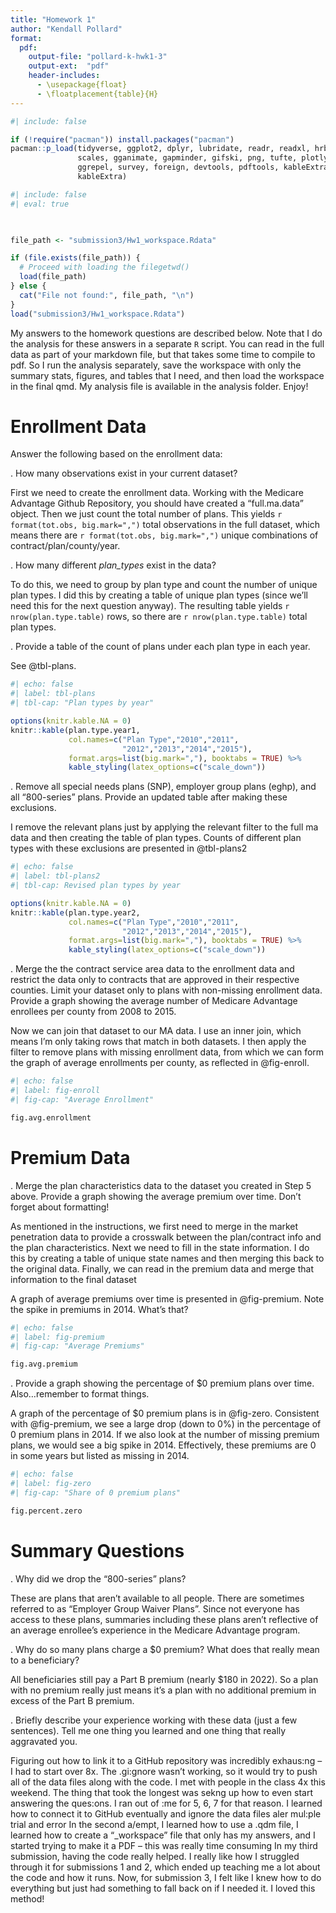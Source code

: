 ```yaml
---
title: "Homework 1"
author: "Kendall Pollard"
format:
  pdf:
    output-file: "pollard-k-hwk1-3"
    output-ext:  "pdf"
    header-includes:
      - \usepackage{float}
      - \floatplacement{table}{H}
---
```



```r
#| include: false

if (!require("pacman")) install.packages("pacman")
pacman::p_load(tidyverse, ggplot2, dplyr, lubridate, readr, readxl, hrbrthemes, fixest,
               scales, gganimate, gapminder, gifski, png, tufte, plotly, OECD,
               ggrepel, survey, foreign, devtools, pdftools, kableExtra, modelsummary,
               kableExtra)
```



```r
#| include: false
#| eval: true
 


file_path <- "submission3/Hw1_workspace.Rdata"

if (file.exists(file_path)) {
  # Proceed with loading the filegetwd()
  load(file_path)
} else {
  cat("File not found:", file_path, "\n")
}
load("submission3/Hw1_workspace.Rdata")
```


My answers to the homework questions are described below. Note that I do the analysis for these answers in a separate `R` script. You can read in the full data as part of your markdown file, but that takes some time to compile to pdf. So I run the analysis separately, save the workspace with only the summary stats, figures, and tables that I need, and then load the workspace in the final qmd. My analysis file is available in the analysis folder. Enjoy!

\newpage
# Enrollment Data
Answer the following based on the enrollment data:

\vspace{.2in}
\noindent 1. How many observations exist in your current dataset?<br>

First we need to create the enrollment data. Working with the Medicare Advantage Github Repository, you should have created a "full.ma.data" object. Then we just count the total number of plans. This yields `r format(tot.obs, big.mark=",")` total observations in the full dataset, which means there are `r format(tot.obs, big.mark=",")` unique combinations of contract/plan/county/year. 

\newpage
\noindent 2. How many different *plan_types* exist in the data? <br>

To do this, we need to group by plan type and count the number of unique plan types. I did this by creating a table of unique plan types (since we'll need this for the next question anyway). The resulting table yields `r nrow(plan.type.table)` rows, so there are `r nrow(plan.type.table)` total plan types. 


\newpage
\noindent 3. Provide a table of the count of plans under each plan type in each year.<br>

See @tbl-plans.

```r
#| echo: false
#| label: tbl-plans
#| tbl-cap: "Plan types by year"

options(knitr.kable.NA = 0)
knitr::kable(plan.type.year1, 
             col.names=c("Plan Type","2010","2011",
                         "2012","2013","2014","2015"),
             format.args=list(big.mark=","), booktabs = TRUE) %>%
             kable_styling(latex_options=c("scale_down"))
```




\newpage
\noindent 4. Remove all special needs plans (SNP), employer group plans (eghp), and all "800-series" plans. Provide an updated table after making these exclusions.

I remove the relevant plans just by applying the relevant filter to the full ma data and then creating the table of plan types. Counts of different plan types with these exclusions are presented in @tbl-plans2

```r
#| echo: false
#| label: tbl-plans2
#| tbl-cap: Revised plan types by year

options(knitr.kable.NA = 0)
knitr::kable(plan.type.year2, 
             col.names=c("Plan Type","2010","2011",
                         "2012","2013","2014","2015"),
             format.args=list(big.mark=","), booktabs = TRUE) %>%
             kable_styling(latex_options=c("scale_down"))
``` 




\newpage
\noindent 5. Merge the the contract service area data to the enrollment data and restrict the data only to contracts that are approved in their respective counties. Limit your dataset only to plans with non-missing enrollment data. Provide a graph showing the average number of Medicare Advantage enrollees per county from 2008 to 2015.<br>

Now we can join that dataset to our MA data. I use an inner join, which means I'm only taking rows that match in both datasets. I then apply the filter to remove plans with missing enrollment data, from which we can form the graph of average enrollments per county, as reflected in @fig-enroll.

```r
#| echo: false
#| label: fig-enroll
#| fig-cap: "Average Enrollment"

fig.avg.enrollment
```


\newpage
# Premium Data

\noindent 6. Merge the plan characteristics data to the dataset you created in Step 5 above. Provide a graph showing the average premium over time. Don't forget about formatting!<br>

As mentioned in the instructions, we first need to merge in the market penetration data to provide a crosswalk between the plan/contract info and the plan characteristics. Next we need to fill in the state information. I do this by creating a table of unique state names and then merging this back to the original data. Finally, we can read in the premium data and merge that information to the final dataset

A graph of average premiums over time is presented in @fig-premium. Note the spike in premiums in 2014. What's that?

```r
#| echo: false
#| label: fig-premium
#| fig-cap: "Average Premiums"

fig.avg.premium
```



\newpage
\noindent 7. Provide a graph showing the percentage of $0 premium plans over time. Also...remember to format things.

A graph of the percentage of $0 premium plans is in @fig-zero. Consistent with @fig-premium, we see a large drop (down to 0%) in the percentage of 0 premium plans in 2014. If we also look at the number of missing premium plans, we would see a big spike in 2014. Effectively, these premiums are 0 in some years but listed as missing in 2014.


```r
#| echo: false
#| label: fig-zero
#| fig-cap: "Share of 0 premium plans"

fig.percent.zero
```


\newpage
# Summary Questions


\vspace{.2in}
\noindent 8. Why did we drop the "800-series" plans?<br>

These are plans that aren't available to all people. There are sometimes referred to as "Employer Group Waiver Plans". Since not everyone has access to these plans, summaries including these plans aren't reflective of an average enrollee's experience in the Medicare Advantage program.


\newpage
\noindent 9. Why do so many plans charge a $0 premium? What does that really mean to a beneficiary?<br>

All beneficiaries still pay a Part B premium (nearly $180 in 2022). So a plan with no premium really just means it's a plan with no additional premium in excess of the Part B premium. 


\newpage
\noindent 10. Briefly describe your experience working with these data (just a few sentences). Tell me one thing you learned and one thing that really aggravated you.<br>

Figuring out how to link it to a GitHub repository was incredibly exhaus:ng – I had to start over 8x. The .gi:gnore wasn’t working, so it would try to push all of the data files along with the code. I met with people in the class 4x this weekend. The thing that took the longest was sekng up how to even start answering the ques:ons. I ran out of :me for 5, 6, 7 for that reason.
I learned how to connect it to GitHub eventually and ignore the data files aler mul:ple trial and error
In the second a/empt, I learned how to use a .qdm file, I learned how to create a “_workspace” file that only has my answers, and I started trying to make it a PDF – this was really time consuming
In my third submission, having the code really helped. I really like how I struggled through it for submissions 1 and 2, which ended up teaching me a lot about the code and how it runs. Now, for submission 3, I felt like I knew how to do everything but just had something to fall back on if I needed it. I loved this method! 